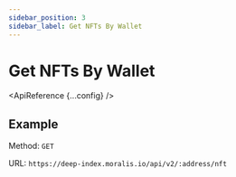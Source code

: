 ```yaml
---
sidebar_position: 3
sidebar_label: Get NFTs By Wallet
---
```



# Get NFTs By Wallet

<ApiReference {...config} />

## Example

Method: `GET`

URL: `https://deep-index.moralis.io/api/v2/:address/nft`
